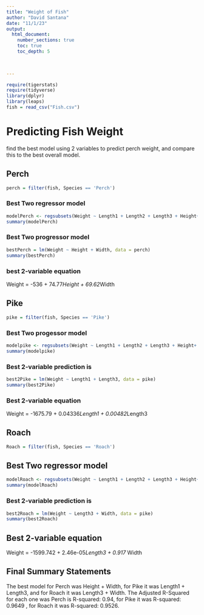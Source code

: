 ```yaml
---
title: "Weight of Fish"
author: "David Santana"
date: "11/1/23"  
output: 
  html_document:
    number_sections: true
    toc: true
    toc_depth: 5

 
    
---
```



```r
require(tigerstats)
require(tidyverse)
library(dplyr)
library(leaps)
fish = read_csv("Fish.csv")
```

# Predicting Fish Weight
find the best model using 2 variables to predict perch weight,
and compare this to the best overall model.


## Perch

```r
perch = filter(fish, Species == 'Perch')
```

### Best Two regressor model

```r
modelPerch <- regsubsets(Weight ~ Length1 + Length2 + Length3 + Height+ Width, data=perch, nvmax = )
summary(modelPerch)
```


### Best Two progressor model

```r
bestPerch = lm(Weight ~ Height + Width, data = perch)
summary(bestPerch)
```



### best 2-variable equation

Weight = -536 + 74.77*Height + 69.62*Width


## Pike

```r
pike = filter(fish, Species == 'Pike')
```


### Best Two progessor model
```r
modelpike <- regsubsets(Weight ~ Length1 + Length2 + Length3 + Height+ Width, data=pike, nvmax = )
summary(modelpike)
```


### Best 2-variable prediction is

```r
best2Pike = lm(Weight ~ Length1 + Length3, data = pike)
summary(best2Pike)
```
### Best 2-variable equation
Weight = -1675.79 + 0.04336*Length1 + 0.00482*Length3



## Roach

```r
Roach = filter(fish, Species == 'Roach')
```

## Best Two regressor model

```r
modelRoach <- regsubsets(Weight ~ Length1 + Length2 + Length3 + Height+ Width ,data=Roach, nvmax = )
summary(modelRoach)
```

### Best 2-variable prediction is

```r
best2Roach = lm(Weight ~ Length3 + Width, data = pike)
summary(best2Roach)
```

## Best 2-variable equation
Weight =  -1599.742 + 2.46e-05*Length3 + 0.917 *Width


## Final Summary Statements
The best model for Perch was Height + Width, for Pike it was Length1 + Length3, and for Roach it was Length3 + Width. The Adjusted R-Squared for each one was Perch is R-squared:   0.94, for Pike it was R-squared:  0.9649 , for Roach it was R-squared:  0.9526.